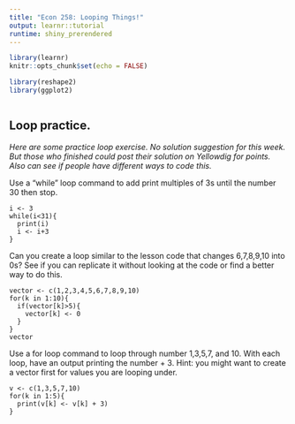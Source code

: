 ```yaml
---
title: "Econ 258: Looping Things!"
output: learnr::tutorial
runtime: shiny_prerendered
---
```


```r
library(learnr)
knitr::opts_chunk$set(echo = FALSE)

library(reshape2)
library(ggplot2)

```

```r
```


## Loop practice.  

*Here are some practice loop exercise. No solution suggestion for this week. But those who finished could post their solution on Yellowdig for points. Also can see if people have different ways to code this.*


Use a "while" loop command to add print multiples of 3s until the number 30 then stop. 
```exercise
i <- 3 
while(i<31){
  print(i)
  i <- i+3
}
```

Can you create a loop similar to the lesson code that changes 6,7,8,9,10 into 0s? See if you can replicate it without looking at the code or find a better way to do this. 

```exercise
vector <- c(1,2,3,4,5,6,7,8,9,10)
for(k in 1:10){
  if(vector[k]>5){
    vector[k] <- 0
  }
}
vector
```

Use a for loop command to loop through number 1,3,5,7, and 10. With each loop, have an output printing the number + 3. Hint: you might want to create a vector first for values you are looping under. 

```exercise
v <- c(1,3,5,7,10)
for(k in 1:5){
  print(v[k] <- v[k] + 3)
}
```

